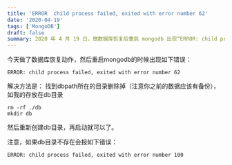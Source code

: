 ```yaml
---
title: 'ERROR  child process failed, exited with error number 62'
date: '2020-04-19'
tags: ['MongoDB']
draft: false
summary: 2020 年 4 月 19 日，做数据库恢复后重启 mongodb 出现“ERROR: child process failed, exited with error number 62”错误，解决方法是删除 dbpath 所在目录（如 db 目录）并重新创建，若 db 目录不存在会报“ERROR: child process failed, exited with error number 100”错误。 
---
```


今天做了数据库恢复动作，然后重启mongodb的时候出现如下错误：
```
ERROR: child process failed, exited with error number 62
```

解决方法是：
找到dbpath所在的目录删除掉（注意你之前的数据应该有备份），如我的存放在db目录
```
rm -rf ./db
mkdir db
```
然后重新创建db目录，再启动就可以了。

注意，如果db目录不存在会报如下错误：
```
ERROR: child process failed, exited with error number 100
```
